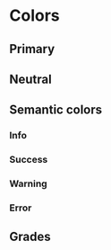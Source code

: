 
<Meta title="Theme/Colors" />

# Colors

## Primary

<ColorPalette>
  <ColorItem title="theme.colors.primary.700" colors={[colors.primary[700]]} />
  <ColorItem title="theme.colors.primary.600" colors={[colors.primary[600]]} />
  <ColorItem title="theme.colors.primary.500" colors={[colors.primary[500]]} />
  <ColorItem title="theme.colors.primary.400" colors={[colors.primary[400]]} />
  <ColorItem title="theme.colors.primary.200" colors={[colors.primary[200]]} />
  <ColorItem title="theme.colors.primary.50" colors={[colors.primary[50]]} />
</ColorPalette>

## Neutral

<ColorPalette>
  <ColorItem
    title="theme.colors.neutral.1000"
    subtitle="Pure black"
    colors={[colors.neutral[1000]]}
  />
  <ColorItem
    title="theme.colors.neutral.900"
    subtitle="Primary text"
    colors={[colors.neutral[900]]}
  />
  <ColorItem
    title="theme.colors.neutral.800"
    subtitle="Icons"
    colors={[colors.neutral[800]]}
  />
  <ColorItem
    title="theme.colors.neutral.700"
    subtitle="Secondary text"
    colors={[colors.neutral[700]]}
  />
  <ColorItem
    title="theme.colors.neutral.600"
    subtitle="Inactive text"
    colors={[colors.neutral[600]]}
  />
  <ColorItem
    title="theme.colors.neutral.500"
    subtitle="Borders"
    colors={[colors.neutral[500]]}
  />
  <ColorItem
    title="theme.colors.neutral.400"
    subtitle="Page title area background"
    colors={[colors.neutral[400]]}
  />
  <ColorItem
    title="theme.colors.neutral.300"
    subtitle="Disabled button background"
    colors={[colors.neutral[300]]}
  />
  <ColorItem
    title="theme.colors.neutral.200"
    subtitle="Table background"
    colors={[colors.neutral[200]]}
  />
  <ColorItem
    title="theme.colors.neutral.100"
    subtitle="Page background"
    colors={[colors.neutral[100]]}
  />
  <ColorItem
    title="theme.colors.neutral.0"
    subtitle="Pure white"
    colors={[colors.neutral[0]]}
  />
</ColorPalette>

## Semantic colors

### Info

<ColorPalette>
  <ColorItem title="theme.colors.info.500" colors={[colors.info[500]]} />
  <ColorItem title="theme.colors.info.50" colors={[colors.info[50]]} />
</ColorPalette>

### Success

<ColorPalette>
  <ColorItem title="theme.colors.success.700" colors={[colors.success[700]]} />
  <ColorItem title="theme.colors.success.600" colors={[colors.success[600]]} />
  <ColorItem title="theme.colors.success.500" colors={[colors.success[500]]} />
  <ColorItem title="theme.colors.success.100" colors={[colors.success[100]]} />
  <ColorItem title="theme.colors.success.50" colors={[colors.success[50]]} />
</ColorPalette>

### Warning

<ColorPalette>
  <ColorItem title="theme.colors.warning.500" colors={[colors.warning[500]]} />
  <ColorItem title="theme.colors.warning.100" colors={[colors.warning[100]]} />
  <ColorItem title="theme.colors.warning.50" colors={[colors.warning[50]]} />
</ColorPalette>

### Error

<ColorPalette>
  <ColorItem title="theme.colors.error.700" colors={[colors.error[700]]} />
  <ColorItem title="theme.colors.error.600" colors={[colors.error[600]]} />
  <ColorItem title="theme.colors.error.500" colors={[colors.error[500]]} />
  <ColorItem title="theme.colors.error.100" colors={[colors.error[100]]} />
  <ColorItem title="theme.colors.error.50" colors={[colors.error[50]]} />
</ColorPalette>

## Grades

<ColorPalette>
  <ColorItem title="theme.colors.grade.A" colors={[colors.grade.A]} />
  <ColorItem title="theme.colors.grade.B" colors={[colors.grade.B]} />
  <ColorItem title="theme.colors.grade.C" colors={[colors.grade.C]} />
  <ColorItem title="theme.colors.grade.D" colors={[colors.grade.D]} />
  <ColorItem title="theme.colors.grade.F" colors={[colors.grade.F]} />
</ColorPalette>
